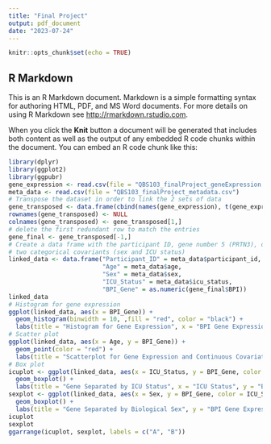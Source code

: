 ```yaml
---
title: "Final Project"
output: pdf_document
date: "2023-07-24"
---
```


```r
knitr::opts_chunk$set(echo = TRUE)
```

## R Markdown

This is an R Markdown document. Markdown is a simple formatting syntax for authoring HTML, PDF, and MS Word documents. For more details on using R Markdown see <http://rmarkdown.rstudio.com>.

When you click the **Knit** button a document will be generated that includes both content as well as the output of any embedded R code chunks within the document. You can embed an R code chunk like this:

```r
library(dplyr)
library(ggplot2)
library(ggpubr)
gene_expression <- read.csv(file = "QBS103_finalProject_geneExpression.csv")
meta_data <- read.csv(file = "QBS103_finalProject_metadata.csv")
# Transpose the dataset in order to link the 2 sets of data
gene_transposed <- data.frame(cbind(names(gene_expression), t(gene_expression)))
rownames(gene_transposed) <- NULL
colnames(gene_transposed) <- gene_transposed[1,]
# delete the first redundant row to match the entries
gene_final <- gene_transposed[-1,]
# Create a data frame with the participant ID, gene number 5 (PRTN3), one continuous covariate (age) and 
# two categorical covariants (sex and ICU status)
linked_data <- data.frame("Participant_ID" = meta_data$participant_id,
                          "Age" = meta_data$age,
                          "Sex" = meta_data$sex,
                          "ICU_Status" = meta_data$icu_status,
                          "BPI_Gene" = as.numeric(gene_final$BPI))
linked_data
# Histogram for gene expression
ggplot(linked_data, aes(x = BPI_Gene)) +
  geom_histogram(binwidth = 10, ,fill = "red", color = "black") +
  labs(title = "Histogram for Gene Expression", x = "BPI Gene Expression", y = "Frequency")
# Scatter plot
ggplot(linked_data, aes(x = Age, y = BPI_Gene)) +
  geom_point(color = "red") +
  labs(title = "Scatterplot for Gene Expression and Continuous Covariat", y = "BPI Gene Expression")
# Box plot
icuplot <- ggplot(linked_data, aes(x = ICU_Status, y = BPI_Gene, color = Sex)) +
  geom_boxplot() +
  labs(title = "Gene Separated by ICU Status", x = "ICU Status", y = "BPI Gene Expression")
sexplot <- ggplot(linked_data, aes(x = Sex, y = BPI_Gene, color = ICU_Status)) +
  geom_boxplot() +
  labs(title = "Gene Separated by Biological Sex", y = "BPI Gene Expression")
icuplot
sexplot
ggarrange(icuplot, sexplot, labels = c("A", "B"))
```
